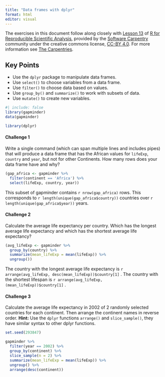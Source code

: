 ```yaml
---
title: "Data frames with dplyr"
format: html
editor: visual
---
```


The exercises in this document follow along closely with [Lesson 13](https://swcarpentry.github.io/r-novice-gapminder/13-dplyr.html) of [R for Reproducible Scientific Analysis](https://swcarpentry.github.io/r-novice-gapminder/), provided by the [Software Carpentry](https://software-carpentry.org/) community under the creative commons license, [CC-BY 4.0](https://creativecommons.org/licenses/by/4.0/). For more information see [The Carpentries](https://carpentries.org/).

::: callout-tip
## Key Points

-   Use the `dplyr` package to manipulate data frames.
-   Use `select()` to choose variables from a data frame.
-   Use `filter()` to choose data based on values.
-   Use `group_by()` and `summarize()` to work with subsets of data.
-   Use `mutate()` to create new variables.
:::

```r
#| include: false
library(gapminder)
data(gapminder)

library(dplyr)
```

#### Challenge 1

Write a single command (which can span multiple lines and includes pipes) that will produce a data frame that has the African values for `lifeExp`, `country` and `year`, but not for other Continents. How many rows does your data frame have and why?

<!-- Challenge 1 answer begin -->

```r
(gap_africa <- gapminder %>%
  filter(continent == 'Africa') %>%
  select(lifeExp, country, year))
```

This subset of gapminder contains `r nrow(gap_africa)` rows. This corresponds to `r length(unique(gap_africa$country))` countries over `r length(unique(gap_africa$year))` years.

<!-- Challenge 1 answer end -->

#### Challenge 2

Calculate the average life expectancy per country. Which has the longest average life expectancy and which has the shortest average life expectancy?

<!-- Challenge 2 answer begin -->

```r
(avg_lifeExp <- gapminder %>%
  group_by(country) %>%
  summarize(mean_lifeExp = mean(lifeExp)) %>%
  ungroup())
```

The country with the longest average life expectancy is `r arrange(avg_lifeExp, desc(mean_lifeExp))$country[1]` .
The country with the shortest lifespan is `r arrange(avg_lifeExp, (mean_lifeExp))$country[1]` .

<!-- Challenge 2 answer end -->

#### Challenge 3

Calculate the average life expectancy in 2002 of 2 randomly selected countries for each continent. Then arrange the continent names in reverse order. **Hint:** Use the `dplyr` functions `arrange()` and `slice_sample()`, they have similar syntax to other dplyr functions.

<!-- Challenge 3 answer begin -->

```r
set.seed(293847)

gapminder %>%
  filter(year == 2002) %>%
  group_by(continent) %>%
  slice_sample(n = 2) %>%
  summarize(mean_lifeExp = mean(lifeExp)) %>%
  ungroup() %>%
  arrange(desc(continent))
  

```



<!-- Challenge 3 answer end -->
